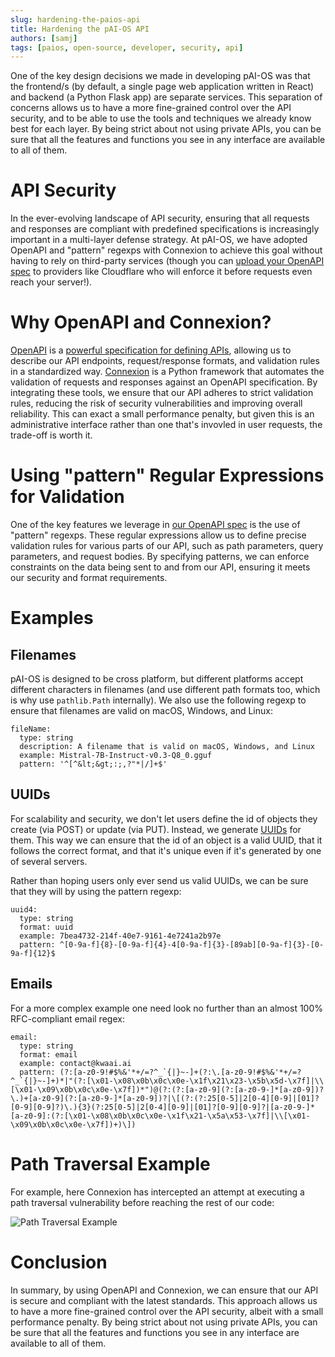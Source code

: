 ```yaml
---
slug: hardening-the-paios-api
title: Hardening the pAI-OS API
authors: [samj]
tags: [paios, open-source, developer, security, api]
---
```


One of the key design decisions we made in developing pAI-OS was that the frontend/s (by default, a single page web application written in React) and backend (a Python Flask app) are separate services. This separation of concerns allows us to have a more fine-grained control over the API security, and to be able to use the tools and techniques we already know best for each layer. By being strict about not using private APIs, you can be sure that all the features and functions you see in any interface are available to all of them.

# API Security

In the ever-evolving landscape of API security, ensuring that all requests and responses are compliant with predefined specifications is increasingly important in a multi-layer defense strategy. At pAI-OS, we have adopted OpenAPI and "pattern" regexps with Connexion to achieve this goal without having to rely on third-party services (though you can [upload your OpenAPI spec](https://developers.cloudflare.com/api-shield/security/schema-validation/) to providers like Cloudflare who will enforce it before requests even reach your server!).

# Why OpenAPI and Connexion?

[OpenAPI](https://openapis.org/) is a [powerful specification for defining APIs](https://spec.openapis.org/oas/latest.html), allowing us to describe our API endpoints, request/response formats, and validation rules in a standardized way. [Connexion](https://connexion.readthedocs.io/) is a Python framework that automates the validation of requests and responses against an OpenAPI specification. By integrating these tools, we ensure that our API adheres to strict validation rules, reducing the risk of security vulnerabilities and improving overall reliability. This can exact a small performance penalty, but given this is an administrative interface rather than one that's invovled in user requests, the trade-off is worth it.

# Using "pattern" Regular Expressions for Validation

One of the key features we leverage in [our OpenAPI spec](https://github.com/paios-io/paios/blob/main/paios/api/openapi.yaml) is the use of "pattern" regexps. These regular expressions allow us to define precise validation rules for various parts of our API, such as path parameters, query parameters, and request bodies. By specifying patterns, we can enforce constraints on the data being sent to and from our API, ensuring it meets our security and format requirements.

# Examples

## Filenames

pAI-OS is designed to be cross platform, but different platforms accept different characters in filenames (and use different path formats too, which is why use `pathlib.Path` internally). We also use the following regexp to ensure that filenames are valid on macOS, Windows, and Linux:

    fileName:
      type: string
      description: A filename that is valid on macOS, Windows, and Linux
      example: Mistral-7B-Instruct-v0.3-Q8_0.gguf
      pattern: '^[^&lt;&gt;:;,?"*|/]+$'

## UUIDs

For scalability and security, we don't let users define the id of objects they create (via POST) or update (via PUT). Instead, we generate [UUIDs](https://en.wikipedia.org/wiki/Universally_unique_identifier) for them. This way we can ensure that the id of an object is a valid UUID, that it follows the correct format, and that it's unique even if it's generated by one of several servers.

Rather than hoping users only ever send us valid UUIDs, we can be sure that they will by using the pattern regexp:

    uuid4:
      type: string
      format: uuid
      example: 7bea4732-214f-40e7-9161-4e7241a2b97e
      pattern: ^[0-9a-f]{8}-[0-9a-f]{4}-4[0-9a-f]{3}-[89ab][0-9a-f]{3}-[0-9a-f]{12}$

## Emails

For a more complex example one need look no further than an almost 100% RFC-compliant email regex:

    email:
      type: string
      format: email
      example: contact@kwaai.ai
      pattern: (?:[a-z0-9!#$%&'*+/=?^_`{|}~-]+(?:\.[a-z0-9!#$%&'*+/=?^_`{|}~-]+)*|"(?:[\x01-\x08\x0b\x0c\x0e-\x1f\x21\x23-\x5b\x5d-\x7f]|\\[\x01-\x09\x0b\x0c\x0e-\x7f])*")@(?:(?:[a-z0-9](?:[a-z0-9-]*[a-z0-9])?\.)+[a-z0-9](?:[a-z0-9-]*[a-z0-9])?|\[(?:(?:25[0-5]|2[0-4][0-9]|[01]?[0-9][0-9]?)\.){3}(?:25[0-5]|2[0-4][0-9]|[01]?[0-9][0-9]?|[a-z0-9-]*[a-z0-9]:(?:[\x01-\x08\x0b\x0c\x0e-\x1f\x21-\x5a\x53-\x7f]|\\[\x01-\x09\x0b\x0c\x0e-\x7f])+)\])

# Path Traversal Example

For example, here Connexion has intercepted an attempt at executing a path traversal vulnerability before reaching the rest of our code:

![Path Traversal Example](../images/2024-06-07-path-traversal.webp)

# Conclusion

In summary, by using OpenAPI and Connexion, we can ensure that our API is secure and compliant with the latest standards. This approach allows us to have a more fine-grained control over the API security, albeit with a small performance penalty. By being strict about not using private APIs, you can be sure that all the features and functions you see in any interface are available to all of them.
